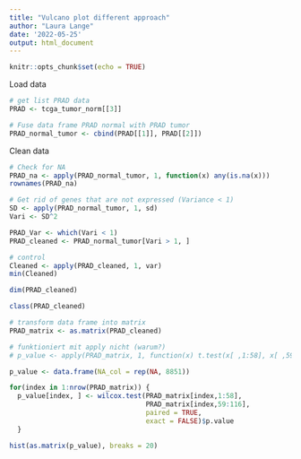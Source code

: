 ```yaml
---
title: "Vulcano plot different approach"
author: "Laura Lange"
date: '2022-05-25'
output: html_document
---
```


```r
knitr::opts_chunk$set(echo = TRUE)
```

Load data

```r
# get list PRAD data
PRAD <- tcga_tumor_norm[[3]]

# Fuse data frame PRAD normal with PRAD tumor
PRAD_normal_tumor <- cbind(PRAD[[1]], PRAD[[2]])
```

Clean data 

```r
# Check for NA
PRAD_na <- apply(PRAD_normal_tumor, 1, function(x) any(is.na(x)))
rownames(PRAD_na)

# Get rid of genes that are not expressed (Variance < 1)
SD <- apply(PRAD_normal_tumor, 1, sd)
Vari <- SD^2

PRAD_Var <- which(Vari < 1)
PRAD_cleaned <- PRAD_normal_tumor[Vari > 1, ]

# control
Cleaned <- apply(PRAD_cleaned, 1, var)
min(Cleaned)

dim(PRAD_cleaned)

```

```r
class(PRAD_cleaned)

# transform data frame into matrix 
PRAD_matrix <- as.matrix(PRAD_cleaned)

```


```r
# funktioniert mit apply nicht (warum?)
# p_value <- apply(PRAD_matrix, 1, function(x) t.test(x[ ,1:58], x[ ,59:116], paired = TRUE)$p.value)

p_value <- data.frame(NA_col = rep(NA, 8851))

for(index in 1:nrow(PRAD_matrix)) {
  p_value[index, ] <- wilcox.test(PRAD_matrix[index,1:58], 
                                  PRAD_matrix[index,59:116],
                                  paired = TRUE,
                                  exact = FALSE)$p.value
  }
```

```r
hist(as.matrix(p_value), breaks = 20)
```

